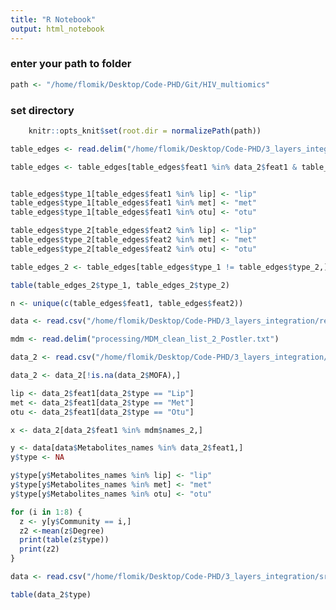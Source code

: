 ```yaml
---
title: "R Notebook"
output: html_notebook
---
```


### enter your path to folder
```r
path <- "/home/flomik/Desktop/Code-PHD/Git/HIV_multiomics"
```

### set directory
```r
    knitr::opts_knit$set(root.dir = normalizePath(path)) 
```


```r
table_edges <- read.delim("/home/flomik/Desktop/Code-PHD/3_layers_integration/processing/final_list", sep = "_")

table_edges <- table_edges[table_edges$feat1 %in% data_2$feat1 & table_edges$feat2 %in% data_2$feat1,]


table_edges$type_1[table_edges$feat1 %in% lip] <- "lip"
table_edges$type_1[table_edges$feat1 %in% met] <- "met"
table_edges$type_1[table_edges$feat1 %in% otu] <- "otu"

table_edges$type_2[table_edges$feat2 %in% lip] <- "lip"
table_edges$type_2[table_edges$feat2 %in% met] <- "met"
table_edges$type_2[table_edges$feat2 %in% otu] <- "otu"

table_edges_2 <- table_edges[table_edges$type_1 != table_edges$type_2,]

table(table_edges_2$type_1, table_edges_2$type_2)

n <- unique(c(table_edges$feat1, table_edges$feat2))
```

```r
data <- read.csv("/home/flomik/Desktop/Code-PHD/3_layers_integration/results/network/Table_nodesassociation_3_layers_filt.csv")
```

```r
mdm <- read.delim("processing/MDM_clean_list_2_Postler.txt")
```

```r
data_2 <- read.csv("/home/flomik/Desktop/Code-PHD/3_layers_integration/results/network/table_nodes_consensus_network_with_MDM_and_MOFA.csv")
```

```r
data_2 <- data_2[!is.na(data_2$MOFA),]

lip <- data_2$feat1[data_2$type == "Lip"]
met <- data_2$feat1[data_2$type == "Met"]
otu <- data_2$feat1[data_2$type == "Otu"]
```

```r
x <- data_2[data_2$feat1 %in% mdm$names_2,]

y <- data[data$Metabolites_names %in% data_2$feat1,]
y$type <- NA

y$type[y$Metabolites_names %in% lip] <- "lip"
y$type[y$Metabolites_names %in% met] <- "met"
y$type[y$Metabolites_names %in% otu] <- "otu"
```

```r
for (i in 1:8) {
  z <- y[y$Community == i,]
  z2 <-mean(z$Degree)
  print(table(z$type))
  print(z2)
}
```

```r
data <- read.csv("/home/flomik/Desktop/Code-PHD/3_layers_integration/src/Cytoscape/Network_MOFA default edge.csv")
```

```r
table(data_2$type)
```

